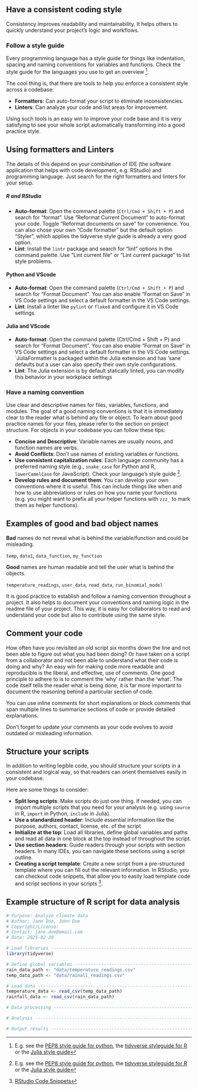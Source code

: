## Have a consistent coding style

Consistency improves readability and maintainability. It helps others to quickly understand your project's logic and workflows. 

### Follow a style guide

Every programming language has a style guide for things like
indentation, spacing and naming conventions for variables and functions. Check the style guide for the languages you use to get an overview [^1].

The cool thing is, that there are tools to help you enforce a consistent style across a codebase:

- **Formatters**: Can auto-format your script to eliminate inconsistencies.
- **Linters**: Can analyze your code and list areas for improvement.

Using such tools is an easy win to improve your code base and it is very satisfying to
see your whole script automatically transforming into a good practice style.

::: {.callout-tip}

## Using formatters and Linters

The details of this depend on your combination of IDE (the software application that 
helps with code development, e.g. RStudio) and programming language. Just search for the right formatters and linters for your setup. 

##### R and RStudio

- **Auto-format**: Open the command palette (`Ctrl/Cmd + Shift + P`) and search for "format". Use "Reformat Current Document" to auto-format your code. Toggle "Reformat documents on save" for convenience. You can also chose your own "Code formatter" but the default option "Styler", which applies the tidyverse style guide is already a very good option.
- **Lint**: Install the `lintr` package and search for "lint" options in the command palette. Use "Lint current file" or "Lint current package" to list style problems.

#### Python and VScode

<!-- todo: this still needs to be written -> but maybe it is anyways already too long and too specific? -->
- **Auto-format**: Open the command palette (`Ctrl/Cmd + Shift + P`) and search for "Format Document". You can also enable "Format on Save" in VS Code settings and select a default formatter in the VS Code settings.
- **Lint**: Install a linter like `pylint` or `flake8` and configure it in VS Code settings.

#### Julia and VScode

- **Auto-format**: Open the command palette (Ctrl/Cmd + Shift + P) and search for "Format Document". You can also enable "Format on Save" in VS Code settings and select a default formatter in the VS Code settings. `JuliaFormatter is packaged within the Julia extension and has 'sane' defaults but a user can also specify their own style configurations.
- **Lint**: The Julia extension is by default statically linted, you can modify this behavior in your workplace settings

:::
  
### Have a naming convention

Use clear and descriptive names for files, variables, functions, and modules. 
The goal of a good naming conventions is that it is immediately clear to the reader
what is behind any file or object.
To learn about good practice names for your files, please refer to the section on project structure. For objects in your codebase you can follow these tips:

- **Concise and Descriptive**: Variable names are usually nouns, and function names are verbs.
- **Avoid Conflicts**: Don't use names of existing variables or functions.
- **Use consistent capitalization rules**: Each language community has a preferred naming style (e.g., `snake_case` for Python and R, `lowerCamelCase` for JavaScript). Check your language's style guide [^1].
- **Develop rules and document them**: You can develop your own conventions where it 
  is useful. This can include things like when and how to use abbreviations or rules
  on how you name your functions (e.g. you might want to prefix all your helper functions with `zzz_` to mark them as helper functions). 

:::{.callout-note}

## Examples of good and bad object names

**Bad** names do not reveal what is behind the variable/function and could be misleading.

`temp`, `data1`, `data_function`, `my_function`

**Good** names are human readable and tell the user what is behind the objects.

`temperature_readings`, `user_data`, `read_data`, `run_binomial_model`

:::

It is good practice to establish and follow a naming convention throughout a project.
It also helps to document your conventions and naming logic in the readme file
of your project. This way, it is easy for collaborators to read and understand your 
code but also to contribute using the same style.

## Comment your code

<!-- todo: In the old guide, there is an explanation of what comments are. I think we don't need to do that right? Everyone using code knows this I guess -->

<!-- todo: Maybe this section could be much shorter? I copied some of the text from the old booklet which maybe is too verbose? -->

How often have you revisited an old script six months down the line and not been able to figure out what you had been doing? Or have taken on a script from a collaborator and not been able to understand what their code is doing and why? 
An easy win for making code more readable and reproducible is the liberal, and effective, use of comments. One good principle to adhere to is to comment the ‘why’ rather than the ‘what’. The code itself tells the reader what is being done, it is far more important to document the reasoning behind a particular section of code. 

You can use inline comments for short explanations or block comments that span 
multiple lines to summarize sections of code or provide detailed explanations.

Don't forget to update your comments as your code evolves to avoid outdated or misleading information.

## Structure your scripts

In addition to writing legible code, you should structure your scripts in a consistent and
logical way, so that readers can orient themselves easily in your codebase.

Here are some things to consider:

- **Split long scripts**: Make scripts do just one thing. If needed, you can
  import multiple scripts that you need for your analysis (e.g. using `source` in R, `import` in Python, `include` in Julia).
- **Use a standardized header**: Include essential information like the purpose, authors,
  contact, license, etc. of the script
- **Initialize at the top**: Load all libraries, define global variables and paths and read
  all data in one block at the top instead of throughout the script.
- **Use section headers**: Guide readers through your scripts with section headers.
  In many IDEs, you can navigate these sections using a script outline.
- **Creating a script template**: Create a new script from a pre-structured template
 where you can fill out the relevant information. In RStudio, you can checkout code snippets, that allow you to easily load template code and script sections in your scripts [^2].

:::{.callout-tip}

## Example structure of R script for data analysis

```r
# Purpose: Analyze climate data
# Author: Jane Doe, John Doe
# Copyright/License: 
# Contact: jane.doe@email.com
# Date: 2025-02-20

# Load libraries -------------------------------------------------------------
library(tidyverse)

# Define global variables ----------------------------------------------------
rain_data_path <- "data/temperature_readings.csv"
temp_data_path <- "data/rainall_readings.csv"

# Load data ------------------------------------------------------------------
temperature_data <- read_csv(temp_data_path)
rainfall_data <- read_csv(rain_data_path)

# Data processing ------------------------------------------------------------

# Analysis -------------------------------------------------------------------

# Output results -------------------------------------------------------------
```

:::

[^1]: E.g. see the [PEP8 style guide for python](https://peps.python.org/pep-0008/), the [tidyverse styleguide for R](https://style.tidyverse.org/) or the [Julia style guide](https://docs.julialang.org/en/v1/manual/style-guide/)

[^2]: [RStudio Code Snippets](https://support.posit.co/hc/en-us/articles/204463668-Code-Snippets-in-the-RStudio-IDE)